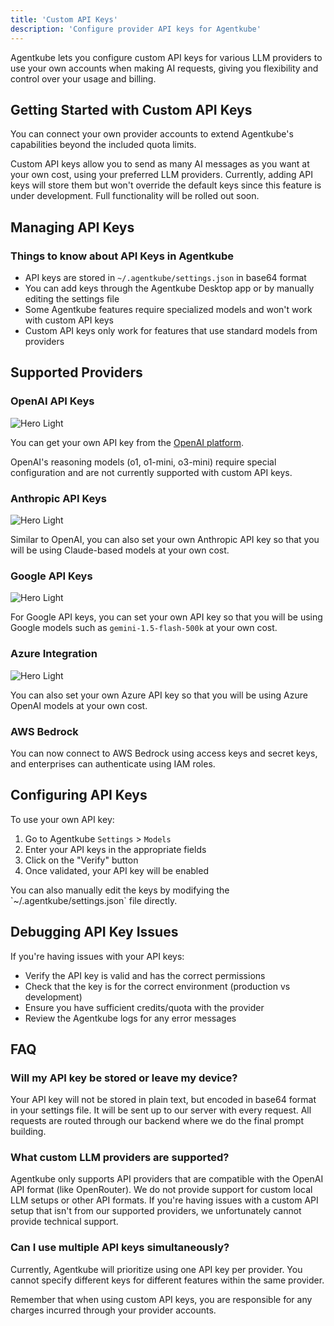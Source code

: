 ```yaml
---
title: 'Custom API Keys'
description: 'Configure provider API keys for Agentkube'
---
```


Agentkube lets you configure custom API keys for various LLM providers to use your own accounts when making AI requests, giving you flexibility and control over your usage and billing.

## Getting Started with Custom API Keys

You can connect your own provider accounts to extend Agentkube's capabilities beyond the included quota limits.

<Tip>
Custom API keys allow you to send as many AI messages as you want at your own cost, using your preferred LLM providers.
</Tip>

<Warning>
Currently, adding API keys will store them but won't override the default keys since this feature is under development. Full functionality will be rolled out soon.
</Warning>

## Managing API Keys

### Things to know about API Keys in Agentkube

- API keys are stored in `~/.agentkube/settings.json` in base64 format
- You can add keys through the Agentkube Desktop app or by manually editing the settings file
- Some Agentkube features require specialized models and won't work with custom API keys
- Custom API keys only work for features that use standard models from providers

## Supported Providers

### OpenAI API Keys

<img
  src="/images/configuration/openai-config.png"
  alt="Hero Light"
/>

You can get your own API key from the [OpenAI platform](https://platform.openai.com/).

<Note>
OpenAI's reasoning models (o1, o1-mini, o3-mini) require special configuration and are not currently supported with custom API keys.
</Note>

### Anthropic API Keys

<img
  src="/images/configuration/anthropic-config.png"
  alt="Hero Light"
/>

Similar to OpenAI, you can also set your own Anthropic API key so that you will be using Claude-based models at your own cost.

### Google API Keys

<img
  src="/images/configuration/google-api-config.png"
  alt="Hero Light"
/>

For Google API keys, you can set your own API key so that you will be using Google models such as `gemini-1.5-flash-500k` at your own cost.

### Azure Integration

<img
  src="/images/configuration/azure-config.png"
  alt="Hero Light"
/>

You can also set your own Azure API key so that you will be using Azure OpenAI models at your own cost.

### AWS Bedrock

You can now connect to AWS Bedrock using access keys and secret keys, and enterprises can authenticate using IAM roles.

## Configuring API Keys

To use your own API key:
1. Go to Agentkube `Settings` > `Models` 
2. Enter your API keys in the appropriate fields
3. Click on the "Verify" button
4. Once validated, your API key will be enabled

<Tip>
You can also manually edit the keys by modifying the `~/.agentkube/settings.json` file directly.
</Tip>

## Debugging API Key Issues

If you're having issues with your API keys:

- Verify the API key is valid and has the correct permissions
- Check that the key is for the correct environment (production vs development)
- Ensure you have sufficient credits/quota with the provider
- Review the Agentkube logs for any error messages

## FAQ

### Will my API key be stored or leave my device?

Your API key will not be stored in plain text, but encoded in base64 format in your settings file. It will be sent up to our server with every request. All requests are routed through our backend where we do the final prompt building.

### What custom LLM providers are supported?

Agentkube only supports API providers that are compatible with the OpenAI API format (like OpenRouter). We do not provide support for custom local LLM setups or other API formats. If you're having issues with a custom API setup that isn't from our supported providers, we unfortunately cannot provide technical support.

### Can I use multiple API keys simultaneously?

Currently, Agentkube will prioritize using one API key per provider. You cannot specify different keys for different features within the same provider.

<Warning>
Remember that when using custom API keys, you are responsible for any charges incurred through your provider accounts.
</Warning>